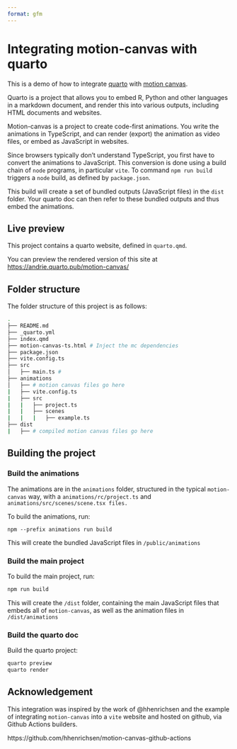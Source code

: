 ```yaml
---
format: gfm
---
```


# Integrating motion-canvas with quarto

This is a demo of how to integrate [quarto](https://quarto.org) with [motion canvas](https://motioncanvas.io).

Quarto is a project that allows you to embed R, Python and other languages in a markdown document, and render this into various outputs, including HTML documents and websites.

Motion-canvas is a project to create code-first animations. You write the animations in TypeScript, and can render (export) the animation as video files, or embed as JavaScript in websites.

Since browsers typically don't understand TypeScript, you first have to convert the animations to JavaScript. This conversion is done using a build chain of `node` programs, in particular `vite`. To command `npm run build` triggers a `node` build, as defined by `package.json`.

This build will create a set of bundled outputs (JavaScript files) in the `dist` folder. Your quarto doc can then refer to these bundled outputs and thus embed the animations.

## Live preview

This project contains a quarto website, defined in `quarto.qmd`.

You can preview the rendered version of this site at <https://andrie.quarto.pub/motion-canvas/>

## Folder structure

The folder structure of this project is as follows:

``` bash
.
├── README.md
├── _quarto.yml
├── index.qmd
├── motion-canvas-ts.html # Inject the mc dependencies
├── package.json
├── vite.config.ts
├── src
│   ├── main.ts # 
├── animations
│   ├── # motion canvas files go here
|   ├── vite.config.ts
|   ├── src
|   |   ├── project.ts
|   |   ├── scenes
|   |   |   ├── example.ts
├── dist
|   ├── # compiled motion canvas files go here
```

## Building the project

### Build the animations

The animations are in the `animations` folder, structured in the typical `motion-canvas` way, with a `animations/rc/project.ts` and `animations/src/scenes/scene.tsx files.`

To build the animations, run:

```         
npm --prefix animations run build
```

This will create the bundled JavaScript files in `/public/animations`

### Build the main project

To build the main project, run:

``` bash
npm run build
```

This will create the `/dist` folder, containing the main JavaScript files that embeds all of `motion-canvas`, as well as the animation files in `/dist/animations`

### Build the quarto doc

Build the quarto project:

``` bash
quarto preview
quarto render
```

## Acknowledgement

This integration was inspired by the work of @hhenrichsen and the example of integrating `motion-canvas` into a `vite` website and hosted on github, via Github Actions builders.

https://github.com/hhenrichsen/motion-canvas-github-actions